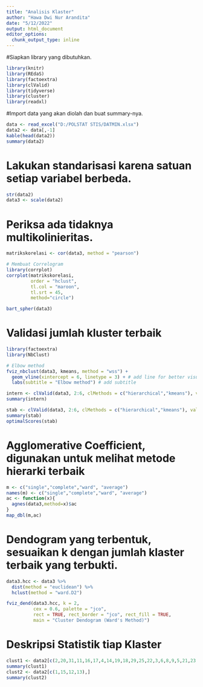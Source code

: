 ---
title: "Analisis Klaster"
author: "Hawa Dwi Nur Arandita"
date: "5/12/2022"
output: html_document
editor_options: 
  chunk_output_type: inline
---

#Siapkan library yang dibutuhkan.

```{r echo=TRUE, message=FALSE, warning=FALSE}
library(knitr)
library(REdaS)
library(factoextra) 
library(clValid)
library(tidyverse)
library(cluster)
library(readxl)
```

#Import data yang akan diolah dan buat summary-nya.
```{r}
data <- read_excel("D:/POLSTAT STIS/DATMIN.xlsx")
data2 <- data[,-1]
kable(head(data2))
summary(data2)
```

# Lakukan standarisasi karena satuan setiap variabel berbeda.

```{r}
str(data2)
data3 <- scale(data2)
```


# Periksa ada tidaknya multikolinieritas.

```{r}
matrikskorelasi <- cor(data3, method = "pearson")

# Membuat Correlogram 
library(corrplot)
corrplot(matrikskorelasi,
         order = "hclust",
         tl.col = "maroon",
         tl.srt = 45,
         method="circle")

bart_spher(data3)
```

# Validasi jumlah kluster terbaik

```{r}
library(factoextra)
library(NbClust)

# Elbow method
fviz_nbclust(data3, kmeans, method = "wss") +
  geom_vline(xintercept = 6, linetype = 3) + # add line for better visualisation
  labs(subtitle = "Elbow method") # add subtitle
```

```{r}

intern <- clValid(data3, 2:6, clMethods = c("hierarchical","kmeans"), validation = "internal")
summary(intern)

stab <- clValid(data3, 2:6, clMethods = c("hierarchical","kmeans"), validation = "stability")
summary(stab)
optimalScores(stab)
```

# Agglomerative Coefficient, digunakan untuk melihat metode hierarki terbaik

```{r}
m <- c("single","complete","ward", "average")
names(m) <- c("single","complete","ward", "average") 
ac <- function(x){
  agnes(data3,method=x)$ac
}
map_dbl(m,ac)
```


# Dendogram yang terbentuk, sesuaikan k dengan jumlah klaster terbaik yang terbukti. 

```{r}
data3.hcc <- data3 %>%      
  dist(method = "euclidean") %>% 
  hclust(method = "ward.D2")

fviz_dend(data3.hcc, k = 2, 
          cex = 0.6, palette = "jco", 
          rect = TRUE, rect_border = "jco", rect_fill = TRUE,
          main = "Cluster Dendogram (Ward's Method)")
```

# Deskripsi Statistik tiap Klaster

```{r}
clust1 <- data2[c(2,20,31,11,16,17,4,14,19,18,29,25,22,3,6,8,9,5,21,23,7,24,30,26,32,27,28,34,10,33 ),]
summary(clust1)
clust2 <- data2[c(1,15,12,13),]
summary(clust2)
```